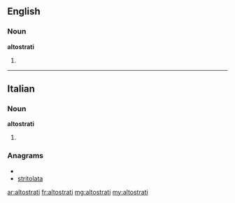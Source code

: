 ==English==

===Noun===
'''altostrati'''

# {{plural of|altostratus}}

----

==Italian==

===Noun===
'''altostrati''' {{m}}

# {{plural of|[[altostrato]]|lang=it}}

===Anagrams===
* {{alphagram|aailorsttt}}
* [[stritolata#Italian|stritolata]]

[[ar:altostrati]]
[[fr:altostrati]]
[[mg:altostrati]]
[[my:altostrati]]